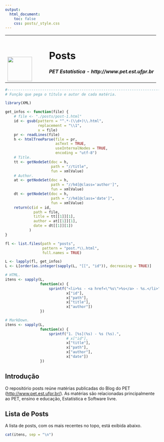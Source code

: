 ```yaml
---
output:
  html_document:
    toc: false
    css: posts/_style.css
---
```


<!--
  CSS do documento capa.
-->
<style type="text/css">
#header {
    text-align: left;
}
</style>

<!--
  Código HTML para fazer o título.
-->
<table width="100%">
<tr>
<td align="left" valign="bottom" width="120px">
<img src="img/PetLogo.png" width="80px" />
</td>
<td align="left" valign="top">
<div class="fluid-row" id="header">
<h1 class="title">Posts</h1>
<h4 class="author"><em>PET Estatística - http://www.pet.est.ufpr.br</em></h4>
</div>
</td>
</tr>
</table>

<!------------------------------------------- -->
<!------------------------------------------- -->

```r
#-----------------------------------------------------------------------
# Função que pega o título e autor de cada matéria.

library(XML)

get_infos <- function(file) {
    # file <- "./posts/post-1.html"
    id <- gsub(pattern = "^.*-(\\d+)\\.html",
               replacement = "\\1",
               x = file)
    pr <- readLines(file)
    h <- htmlTreeParse(file = pr,
                       asText = TRUE,
                       useInternalNodes = TRUE,
                       encoding = "utf-8")
    # Title.
    tt <- getNodeSet(doc = h,
                     path = "//title",
                     fun = xmlValue)
    # Author.
    at <- getNodeSet(doc = h,
                     path = "//h4[@class='author']",
                     fun = xmlValue)
    dt <- getNodeSet(doc = h,
                     path = "//h4[@class='date']",
                     fun = xmlValue)
    return(c(id = id,
             path = file,
             title = tt[[1]][1],
             author = at[[1]][1],
             date = dt[[1]][1])
           )
}

fl <- list.files(path = "posts",
                 pattern = "post.*\\.html",
                 full.names = TRUE)

L <- lapply(fl, get_infos)
L <- L[order(as.integer(sapply(L, "[[", "id")), decreasing = TRUE)]

# HTML.
itens <- sapply(L,
                function(x) {
                    sprintf("<li>%s - <a href=\"%s\">%s</a> - %s.</li>",
                            x["id"],
                            x["path"],
                            x["title"],
                            x["author"])
                })

# MarkDown.
itens <- sapply(L,
                function(x) {
                    sprintf("1. [%s](%s) - %s (%s).",
                            # x["id"],
                            x["title"],
                            x["path"],
                            x["author"],
                            x["date"])
                })

```

## Introdução

O repositório posts reúne matérias publicadas do Blog do PET
(<http://www.pet.est.ufpr.br/>). As matérias são relacionadas
principalmente ao PET, ensino e educação, Estatística e Software livre.

## Lista de Posts

A lista de posts, com os mais recentes no topo, está exibida abaixo.

```r
cat(itens, sep = "\n")
```
